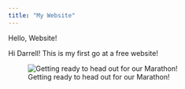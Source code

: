 ```yaml
---
title: "My Website"
---
```


Hello, Website!

Hi Darrell! This is my first go at a free website!

![Getting ready to head out for our Marathon!](images/Darrell_Adrian_MCM.jpg) 